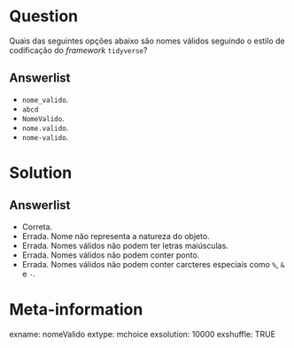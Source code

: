 
Question
========

Quais das seguintes opções abaixo são nomes válidos seguindo o estilo de codificação do _framework_ `tidyverse`? 


Answerlist
------------

* `nome_valido`.
* `abcd`
* `NomeValido`.
* `nome.valido`.
* `nome-valido`.

Solution
========

Answerlist
------------

* Correta.
* Errada. Nome não representa a natureza do objeto.
* Errada. Nomes válidos não podem ter letras maiúsculas.
* Errada. Nomes válidos não podem conter ponto.
* Errada. Nomes válidos não podem conter carcteres especiais como `%`, `&` e `-`.



Meta-information
================
exname: nomeValido
extype: mchoice
exsolution: 10000
exshuffle: TRUE
